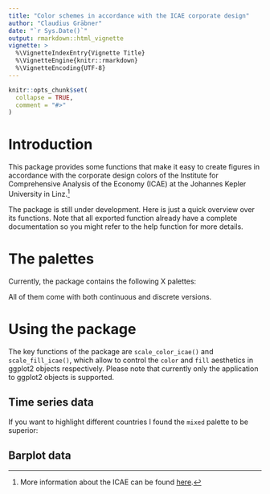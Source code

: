```yaml
---
title: "Color schemes in accordance with the ICAE corporate design"
author: "Claudius Gräbner"
date: "`r Sys.Date()`"
output: rmarkdown::html_vignette
vignette: >
  %\VignetteIndexEntry{Vignette Title}
  %\VignetteEngine{knitr::rmarkdown}
  %\VignetteEncoding{UTF-8}
---
```


```r
knitr::opts_chunk$set(
  collapse = TRUE,
  comment = "#>"
)
```

# Introduction

This package provides some functions that make it easy to create figures in accordance with the corporate design colors of the Institute for Comprehensive Analysis of the Economy (ICAE) at the Johannes Kepler University in Linz.^[More information about the ICAE can be found [here](https://www.jku.at/en/institute-for-comprehensive-analysis-of-the-economy/).]

The package is still under development. Here is just a quick overview over its functions. Note that all exported function already have a complete documentation so you might refer to the help function for more details.

# The palettes
Currently, the package contains the following X palettes:
  
  All of them come with both continuous and discrete versions.

# Using the package

The key functions of the package are `scale_color_icae()` and `scale_fill_icae()`, which allow to control the `color` and `fill` aesthetics in ggplot2 objects respectively. Please note that currently only the application to ggplot2 objects is supported.

## Time series data

If you want to highlight different countries I found the `mixed` palette to be superior:
  
  
## Barplot data
